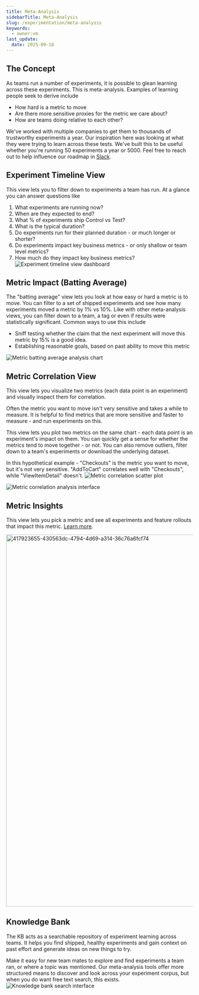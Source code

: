 ```yaml
---
title: Meta-Analysis
sidebarTitle: Meta-Analysis
slug: /experimentation/meta-analysis
keywords:
  - owner:vm
last_update:
  date: 2025-09-18
---
```


## The Concept
As teams run a number of experiments, it is possible to glean learning across these experiments. This is meta-analysis. Examples of learning people seek to derive include
- How hard is a metric to move
- Are there more sensitive proxies for the metric we care about?
- How are teams doing relative to each other?

We've worked with multiple companies to get them to thousands of trustworthy experiments a year. Our inspiration here was looking at what they were trying to learn across these tests. We've built this to be useful whether you're running 50 experiments a year or 5000. Feel free to reach out to help influence our roadmap in [Slack](https://statsig.com/slack).

## Experiment Timeline View
This view lets you to filter down to experiments a team has run. At a glance you can answer questions like
1. What experiments are running now?
2. When are they expected to end?
3. What % of experiments ship Control vs Test?
4. What is the typical duration?
5. Do experiments run for their planned duration - or much longer or shorter?
6. Do experiments impact key business metrics - or only shallow or team level metrics?
7. How much do they impact key business metrics?
![Experiment timeline view dashboard](https://github.com/user-attachments/assets/d1e1db49-18b4-46af-93f7-4c0e58c5bdb0)


## Metric Impact (Batting Average)
The "batting average" view lets you look at how easy or hard a metric is to move. You can filter to a set of shipped experiments and see how many experiments moved a metric by 1% vs 10%. Like with other meta-analysis views, you can filter down to a team, a tag or even if results were statistically significant. 
Common ways to use this include
- Sniff testing whether the claim that the next experiment will move this metric by 15% is a good idea.
- Establishing reasonable goals, based on past ability to move this metric

![Metric batting average analysis chart](https://github.com/user-attachments/assets/72f987a4-02ba-4937-9f3d-06892c55e4e9)


## Metric Correlation View
This view lets you visualize two metrics (each data point is an experiment) and visually inspect them for correlation. 

Often the metric you want to move isn't very sensitive and takes a while to measure. It is helpful to find metrics that are more sensitive and faster to measure - and run experiments on this.

This view lets you plot two metrics on the same chart - each data point is an experiment's impact on them. You can quickly get a sense for whether the metrics tend to move together - or not. You can also remove outliers, filter down to a team's experiments or download the underlying dataset.

In this hypothetical example - "Checkouts" is the metric you want to move, but it's not very sensitive. "AddToCart" correlates well with "Checkouts", while "ViewItemDetail" doesn't.
![Metric correlation scatter plot](https://github.com/statsig-io/docs/assets/31516123/016285b0-cdc4-46a4-8fdf-204b20b5b0e4)

![Metric correlation analysis interface](https://github.com/statsig-io/docs/assets/31516123/c29e5d7d-d8b6-4841-acaf-8d521a5db398)


## Metric Insights
This view lets you pick a metric and see all experiments and feature rollouts that impact this metric. [Learn more](/aggregated-impact).

<img width="1003" alt="417923655-430563dc-4794-4d69-a314-36c76a6fcf74" src="https://github.com/user-attachments/assets/8d61ada1-bf1f-41cf-b52b-f01d24052568" />

## Knowledge Bank
The KB acts as a searchable repository of experiment learning across teams. It helps you find shipped, healthy experiments and gain context on past effort and generate ideas on new things to try. 

Make it easy for new team mates to explore and find experiments a team ran, or where a topic was mentioned. Our meta-analysis tools offer more structured  means to discover and look across your experiment corpus, but when you do want free text search, this exists. 
![Knowledge bank search interface](https://github.com/user-attachments/assets/860430c4-a754-4ff8-aa85-8bf49a755801)


